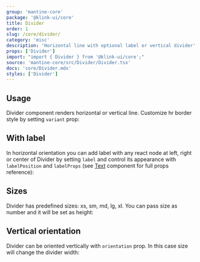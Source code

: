 ```yaml
---
group: 'mantine-core'
package: '@klink-ui/core'
title: Divider
order: 1
slug: /core/divider/
category: 'misc'
description: 'Horizontal line with optional label or vertical divider'
props: ['Divider']
import: "import { Divider } from '@klink-ui/core';"
source: 'mantine-core/src/Divider/Divider.tsx'
docs: 'core/Divider.mdx'
styles: ['Divider']
---
```



## Usage

Divider component renders horizontal or vertical line.
Customize hr border style by setting `variant` prop:

<Demo data={DividerDemos.usage} />

## With label

In horizontal orientation you can add label with any react node at left, right or center of Divider
by setting `label` and control its appearance with `labelPosition` and `labelProps`
(see [Text](/core/text/) component for full props reference):

<Demo data={DividerDemos.labels} />

## Sizes

Divider has predefined sizes: xs, sm, md, lg, xl.
You can pass size as number and it will be set as height:

<Demo data={DividerDemos.sizes} />

## Vertical orientation

Divider can be oriented vertically with `orientation` prop. In this case size will change the divider width:

<Demo data={DividerDemos.orientation} />
